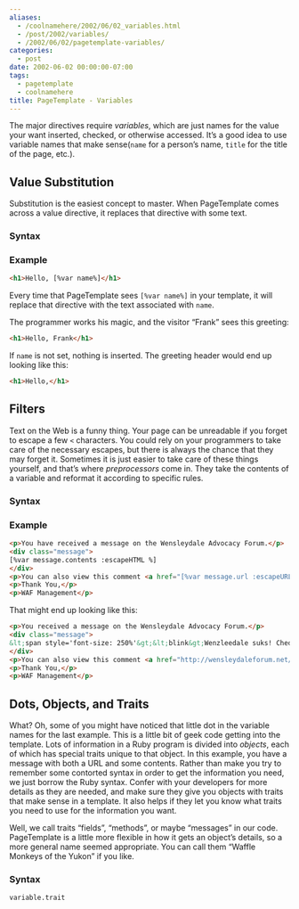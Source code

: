 ```yaml
---
aliases:
  - /coolnamehere/2002/06/02_variables.html
  - /post/2002/variables/
  - /2002/06/02/pagetemplate-variables/
categories:
  - post
date: 2002-06-02 00:00:00-07:00
tags:
  - pagetemplate
  - coolnamehere
title: PageTemplate - Variables
---
```


The major directives require *variables*, which are just names for the
value your want inserted, checked, or otherwise accessed. It’s a good
idea to use variable names that make sense(`name` for a person’s name,
`title` for the title of the page, etc.).

## Value Substitution

Substitution is the easiest concept to master. When PageTemplate comes
across a value directive, it replaces that directive with some text.

### Syntax

### Example

```html
<h1>Hello, [%var name%]</h1>
```

Every time that PageTemplate sees `[%var name%]` in your template, it
will replace that directive with the text associated with `name`.

The programmer works his magic, and the visitor “Frank” sees this
greeting:

```html
<h1>Hello, Frank</h1>
```

If `name` is not set, nothing is inserted. The greeting header would end
up looking like this:

```html
<h1>Hello,</h1>
```

## Filters

Text on the Web is a funny thing. Your page can be unreadable if you
forget to escape a few `<` characters. You could rely on your
programmers to take care of the necessary escapes, but there is always
the chance that they may forget it. Sometimes it is just easier to take
care of these things yourself, and that’s where *preprocessors* come in.
They take the contents of a variable and reformat it according to
specific rules.

### Syntax

### Example

```html
<p>You have received a message on the Wensleydale Advocacy Forum.</p>
<div class="message">
[%var message.contents :escapeHTML %]
</div>
<p>You can also view this comment <a href="[%var message.url :escapeURL %]">here</a></p>
<p>Thank You,</p>
<p>WAF Management</p>
```

That might end up looking like this:

```html
<p>You received a message on the Wensleydale Advocacy Forum.</p>
<div class="message">
&lt;span style='font-size: 250%'&gt;&lt;blink&gt;Wenzleedale suks! Cheddr 4evar!!1!&lt;/blink&gt;&lt;/span&gt;
</div>
<p>You can also view this comment <a href="http://wensleydaleforum.net/messages/view/Wenzlee+Sucks%21">here</a></p>
<p>Thank You,</p>
<p>WAF Management</p>
```

## Dots, Objects, and Traits

What? Oh, some of you might have noticed that little dot in the variable
names for the last example. This is a little bit of geek code getting
into the template. Lots of information in a Ruby program is divided into
*objects*, each of which has special traits unique to that object. In
this example, you have a message with both a URL and some contents.
Rather than make you try to remember some contorted syntax in order to
get the information you need, we just borrow the Ruby syntax. Confer
with your developers for more details as they are needed, and make sure
they give you objects with traits that make sense in a template. It also
helps if they let you know what traits you need to use for the
information you want.

Well, we call traits “fields”, “methods”, or maybe “messages” in our
code. PageTemplate is a little more flexible in how it gets an object’s
details, so a more general name seemed appropriate. You can call them
“Waffle Monkeys of the Yukon” if you like.

### Syntax

```
variable.trait
```
